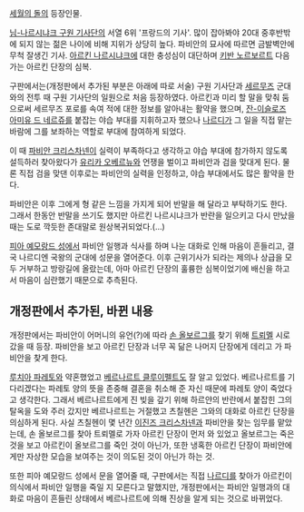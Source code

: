 [[세월의 돌]]의 등장인물.

[[님-나르시냐크 구원 기사단]]의 서열 6위 '프랑드의 기사'. 많이 잡아봐야 20대 중후반밖에 되지 않는 젊은 나이에 비해 지위가 상당히 높다. 파비안의 묘사에 따르면 금발벽안에 무척 잘생긴 기사. [[아르킨 나르시냐크]]에 대한 충성심이 대단하며 [[키반 노르보르트]] 다음 가는 아르킨 단장의 심복.

구판에서는(개정판에서 추가된 부분은 아래에 따로 서술) 구원 기사단과 [[세르무즈]] 군대와의 전투 때 구원 기사단의 일원으로 처음 등장하였다. 아르킨과 미리 할 말을 맞춰 둠으로써 세르무즈 포로를 속여 적에 대한 정보를 알아내는 활약을 했으며, [[잔-이슬로즈 아미유 드 네르쥬]]를 붙잡는 야습 부대를 지휘하고자 했으나 [[나르디]]가 그 일을 직접 맡는 바람에 그를 보좌하는 역할로 부대에 참여하게 되었다.

이 때 [[파비안 크리스차넨]]이 실력이 부족하다고 생각하고 야습 부대에 참가하지 않도록 설득하러 찾아왔다가 [[유리카 오베르뉴]]와 언쟁을 벌이고 파비안과 검을 맞대게 된다. 물론 직접 검을 맞댄 이후로는 파비안의 실력을 인정하고, 야습 부대에서도 많은 활약을 한다.

파비안은 이후 그에게 형 같은 느낌을 가지게 되어 반말을 해 달라고 부탁하기도 한다. 그래서 한동안 반말을 쓰기도 했지만 아르킨 나르시냐크가 반란을 일으키고 다시 만났을 때는 도로 깍듯한 존대말로 원상복귀되었다.(...)

[[피아 예모랑드 성]]에서 파비안 일행과 식사를 하며 나눈 대화로 인해 마음이 흔들리고, 결국 나르디엔 국왕의 군대에 성문을 열어준다. 이후 근위기사가 되라는 제의나 상급을 모두 거부하고 방랑길에 올랐는데, 아마 아르킨 단장의 훌륭한 심복이었기에 배신을 하고서 마음이 심란했기 때문으로 추측된다.

== 개정판에서 추가된, 바뀐 내용 ==
개정판에서는 파비안이 어머니의 유언(?)에 따라 [[손 올보르그]]를 찾기 위해 [[트뢰멜]] 시로 갔을 때 등장. 파비안을 보고 아르킨 단장과 너무 꼭 닮은 나머지 단장에게 데리고 가 파비안을 찾게 한다.

[[루치아 파레토]]와 약혼했었고 [[베르나르트 클루이펠트]]도 잘 알고 있었다. 베르나르트를 기다리겠다는 파레토 양의 뜻을 존중해 결혼을 취소해 준 자신 때문에 파레토 양이 죽었다고 생각한다. 그래서 베르나르트에게 진 빚을 갚기 위해 하르얀의 반란에서 붙잡힌 그의 탈옥을 도와 주러 갔지만 베르나르트는 거절했고 츠칠헨은 그와의 대화로 아르킨 단장을 의심하게 된다. 사실 츠칠헨이 몇 년간 [[이진즈 크리스차넨]]과 파비안을 찾는 임무를 맡았는데, 손 올보르그를 찾아 트뢰멜로 가자 아르킨 단장이 먼저 와 있었고 올보르그는 죽은 것을 보고 아르킨이 올보르그를 죽인 것이 아닌가, 또한 냉혹한 아르킨 단장이 파비안에게만 자상한 모습을 보여주는 것이 의도된 것이 아닌가 하는 것.

또한 피아 예모랑드 성에서 문을 열어줄 때, 구판에서는 직접 [[나르디]]를 찾아가 아르킨이 의식에서 파비안 일행을 죽일 지 모른다고 말했지만, 개정판에서는 파비안 일행과의 대화로 마음이 흔들린 상태에서 베르나르트에 의해 진상을 알게 되는 것으로 바뀌었다. 
